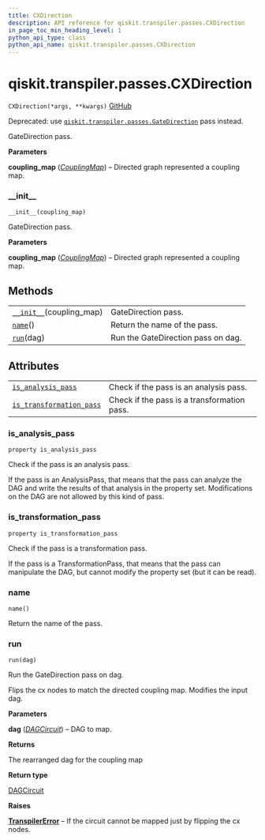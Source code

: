 ```yaml
---
title: CXDirection
description: API reference for qiskit.transpiler.passes.CXDirection
in_page_toc_min_heading_level: 1
python_api_type: class
python_api_name: qiskit.transpiler.passes.CXDirection
---
```


# qiskit.transpiler.passes.CXDirection

<span id="qiskit.transpiler.passes.CXDirection" />

`CXDirection(*args, **kwargs)` [GitHub](https://github.com/qiskit/qiskit/tree/stable/0.17/qiskit/transpiler/passes/utils/cx_direction.py "view source code")

Deprecated: use [`qiskit.transpiler.passes.GateDirection`](qiskit.transpiler.passes.GateDirection "qiskit.transpiler.passes.GateDirection") pass instead.

GateDirection pass.

**Parameters**

**coupling\_map** ([*CouplingMap*](qiskit.transpiler.CouplingMap "qiskit.transpiler.CouplingMap")) – Directed graph represented a coupling map.

### \_\_init\_\_

<span id="qiskit.transpiler.passes.CXDirection.__init__" />

`__init__(coupling_map)`

GateDirection pass.

**Parameters**

**coupling\_map** ([*CouplingMap*](qiskit.transpiler.CouplingMap "qiskit.transpiler.CouplingMap")) – Directed graph represented a coupling map.

## Methods

|                                                                                                                             |                                    |
| --------------------------------------------------------------------------------------------------------------------------- | ---------------------------------- |
| [`__init__`](#qiskit.transpiler.passes.CXDirection.__init__ "qiskit.transpiler.passes.CXDirection.__init__")(coupling\_map) | GateDirection pass.                |
| [`name`](#qiskit.transpiler.passes.CXDirection.name "qiskit.transpiler.passes.CXDirection.name")()                          | Return the name of the pass.       |
| [`run`](#qiskit.transpiler.passes.CXDirection.run "qiskit.transpiler.passes.CXDirection.run")(dag)                          | Run the GateDirection pass on dag. |

## Attributes

|                                                                                                                                                        |                                             |
| ------------------------------------------------------------------------------------------------------------------------------------------------------ | ------------------------------------------- |
| [`is_analysis_pass`](#qiskit.transpiler.passes.CXDirection.is_analysis_pass "qiskit.transpiler.passes.CXDirection.is_analysis_pass")                   | Check if the pass is an analysis pass.      |
| [`is_transformation_pass`](#qiskit.transpiler.passes.CXDirection.is_transformation_pass "qiskit.transpiler.passes.CXDirection.is_transformation_pass") | Check if the pass is a transformation pass. |

### is\_analysis\_pass

<span id="qiskit.transpiler.passes.CXDirection.is_analysis_pass" />

`property is_analysis_pass`

Check if the pass is an analysis pass.

If the pass is an AnalysisPass, that means that the pass can analyze the DAG and write the results of that analysis in the property set. Modifications on the DAG are not allowed by this kind of pass.

### is\_transformation\_pass

<span id="qiskit.transpiler.passes.CXDirection.is_transformation_pass" />

`property is_transformation_pass`

Check if the pass is a transformation pass.

If the pass is a TransformationPass, that means that the pass can manipulate the DAG, but cannot modify the property set (but it can be read).

### name

<span id="qiskit.transpiler.passes.CXDirection.name" />

`name()`

Return the name of the pass.

### run

<span id="qiskit.transpiler.passes.CXDirection.run" />

`run(dag)`

Run the GateDirection pass on dag.

Flips the cx nodes to match the directed coupling map. Modifies the input dag.

**Parameters**

**dag** ([*DAGCircuit*](qiskit.dagcircuit.DAGCircuit "qiskit.dagcircuit.DAGCircuit")) – DAG to map.

**Returns**

The rearranged dag for the coupling map

**Return type**

[DAGCircuit](qiskit.dagcircuit.DAGCircuit "qiskit.dagcircuit.DAGCircuit")

**Raises**

[**TranspilerError**](qiskit.transpiler.TranspilerError "qiskit.transpiler.TranspilerError") – If the circuit cannot be mapped just by flipping the cx nodes.

